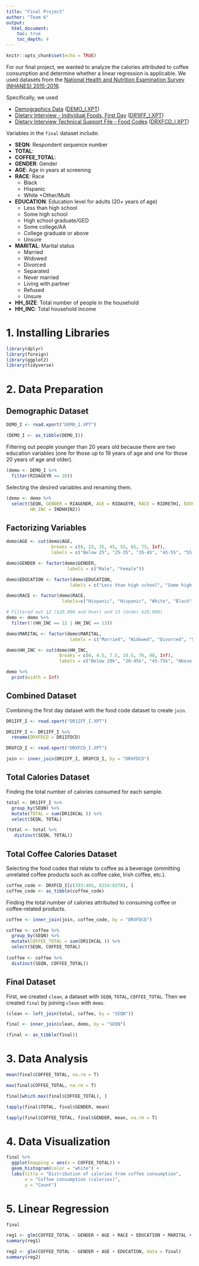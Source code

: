 ```yaml
---
title: "Final Project"
author: "Team 6"
output:
  html_document:
    toc: true
    toc_depth: 4
---
```


```r
knitr::opts_chunk$set(echo = TRUE)
```

For our final project, we wanted to analyze the calories attributed to coffee consumption and determine whether a linear regression is applicable. We used datasets from the [National Health and Nutrition Examination Survey (NHANES) 2015-2016](https://wwwn.cdc.gov/nchs/nhanes/continuousnhanes/default.aspx?BeginYear=2015). 

Specifically, we used

* [Demographics Data](https://wwwn.cdc.gov/Nchs/Nhanes/2015-2016/DEMO_I.htm) ([DEMO_I.XPT](https://wwwn.cdc.gov/nchs/nhanes/search/datapage.aspx?Component=Demographics&CycleBeginYear=2015))
* [Dietary Interview - Individual Foods, First Day](https://wwwn.cdc.gov/Nchs/Nhanes/2015-2016/DR1IFF_I.htm) ([DR1IFF_I.XPT](https://wwwn.cdc.gov/nchs/nhanes/search/datapage.aspx?Component=Dietary&CycleBeginYear=2015))
* [Dietary Interview Technical Support File - Food Codes](https://wwwn.cdc.gov/Nchs/Nhanes/2015-2016/DR1IFF_I.htm) ([DRXFCD_I.XPT](https://wwwn.cdc.gov/nchs/nhanes/search/datapage.aspx?Component=Dietary&CycleBeginYear=2015))

Variables in the `final` dataset include:

* **SEQN**: Respondent sequence number
* **TOTAL**:
* **COFFEE_TOTAL**: 
* **GENDER**: Gender
* **AGE**: Age in years at screening
* **RACE**: Race
    + Black
    + Hispanic
    + White
    +Other/Multi
* **EDUCATION**: Education level for adults (20+ years of age)
    + Less than high school
    + Some high school
    + High school graduate/GED
    + Some college/AA
    + College graduate or above
    + Unsure
* **MARITAL**: Marital status
    + Married
    + Widowed
    + Divorced
    + Separated
    + Never married
    + Living with partner
    + Refused
    + Unsure
* **HH_SIZE**: Total number of people in the household
* **HH_INC**: Total household income

# 1. Installing Libraries

```r
library(dplyr)
library(foreign)
library(ggplot2)
library(tidyverse)
```

# 2. Data Preparation
## Demographic Dataset

```r
DEMO_I <- read.xport("DEMO_I.XPT")

(DEMO_I <- as_tibble(DEMO_I))
```

Filtering out people younger than 20 years old because there are two education variables (one for those up to 19 years of age and one for those 20 years of age and older).

```r
(demo <- DEMO_I %>%
  filter(RIDAGEYR >= 20))
```

Selecting the desired variables and renaming them. 

```r
(demo <- demo %>%
  select(SEQN, GENDER = RIAGENDR, AGE = RIDAGEYR, RACE = RIDRETH1, EDUCATION = DMDEDUC2, MARITAL = DMDMARTL, HH_SIZE = DMDHHSIZ,
         HH_INC = INDHHIN2))
```

## Factorizing Variables

```r
demo$AGE <- cut(demo$AGE, 
                 breaks = c(0, 25, 35, 45, 55, 65, 75, Inf), 
                 labels = c("Below 25", "25-35", "35-45", "45-55", "55-65", "65-75", "Above 75"))

demo$GENDER <- factor(demo$GENDER, 
                       labels = c("Male", "Female"))

demo$EDUCATION <- factor(demo$EDUCATION, 
                        labels = c("Less than high school", "Some high school", "High school graduate/GED", "Some college/AA", "College graduate or above", "Unsure"))

demo$RACE <- factor(demo$RACE, 
                     labels=c("Hispanic", "Hispanic", "White", "Black", "Other/Multi"))

# Filtered out 12 ($20,000 and Over) and 13 (Under $20,000)
demo <- demo %>%
  filter(!(HH_INC == 12 | HH_INC == 13))

demo$MARITAL <- factor(demo$MARITAL, 
                        labels = c("Married", "Widowed", "Divorced", "Separated", "Never married", "Living with partner", "Refused", "Unsure"))

demo$HH_INC <- cut(demo$HH_INC,
                    breaks = c(0, 4.5, 7.5, 10.5, 76, 98, Inf), 
                    labels = c("Below 20k", "20-45k", "45-75k", "Above 75k", "Refused", "Unsure"))

demo %>%
  print(width = Inf)
```

## Combined Dataset

Combining the first day dataset with the food code dataset to create `join`.

```r
DR1IFF_I <- read.xport("DR1IFF_I.XPT")

DR1IFF_I <- DR1IFF_I %>%
  rename(DRXFDCD = DR1IFDCD)

DRXFCD_I <- read.xport("DRXFCD_I.XPT")

join <- inner_join(DR1IFF_I, DRXFCD_I, by = "DRXFDCD")
```

## Total Calories Dataset

Finding the total number of calories consumed for each sample. 

```r
total <- DR1IFF_I %>%
  group_by(SEQN) %>%
  mutate(TOTAL = sum(DR1IKCAL )) %>%
  select(SEQN, TOTAL)

(total <- total %>% 
   distinct(SEQN, TOTAL))
```

## Total Coffee Calories Dataset

Selecting the food codes that relate to coffee as a beverage (ommitting unrelated coffee products such as coffee cake, Irish coffee, etc.).

```r
coffee_code <- DRXFCD_I[c(393:405, 8254:8378), ]
coffee_code <- as_tibble(coffee_code)
```

Finding the total number of calories attributed to consuming coffee or coffee-related products.

```r
coffee <- inner_join(join, coffee_code, by = "DRXFDCD")

coffee <- coffee %>%
  group_by(SEQN) %>%
  mutate(COFFEE_TOTAL = sum(DR1IKCAL )) %>%
  select(SEQN, COFFEE_TOTAL)
  
(coffee <- coffee %>%
  distinct(SEQN, COFFEE_TOTAL))
```

## Final Dataset

First, we created `clean`, a dataset with `SEQN`, `TOTAL`, `COFFEE_TOTAL`. Then we created `final` by joining `clean` with `demo`. 

```r
(clean <- left_join(total, coffee, by = "SEQN"))

final <- inner_join(clean, demo, by = "SEQN")

(final <- as_tibble(final))
```

# 3. Data Analysis
```r
mean(final$COFFEE_TOTAL, na.rm = T)

max(final$COFFEE_TOTAL, na.rm = T)

final[which.max(final$COFFEE_TOTAL), ]
```

```r
tapply(final$TOTAL, final$GENDER, mean)

tapply(final$COFFEE_TOTAL, final$GENDER, mean, na.rm = T)
```

# 4. Data Visualization

```r
final %>%
  ggplot(mapping = aes(x = COFFEE_TOTAL)) + 
  geom_histogram(color = "white") +
  labs(title = "Distribution of calories from coffee consumption",
       x = "Coffee consumption (calories)",
       y = "Count")
```

# 5. Linear Regression
```r
final

reg1 <- glm(COFFEE_TOTAL ~ GENDER + AGE + RACE + EDUCATION + MARITAL + HH_SIZE + HH_INC, data = final)
summary(reg1)
```

```r
reg2 <- glm(COFFEE_TOTAL ~ GENDER + AGE + EDUCATION, data = final)
summary(reg2)
```

